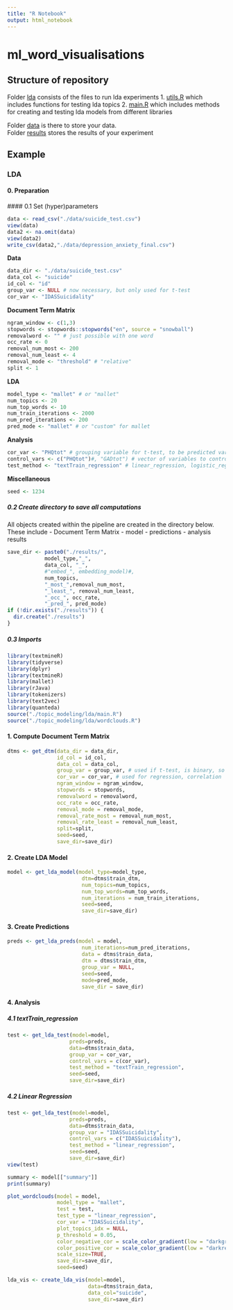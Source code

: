```yaml
---
title: "R Notebook"
output: html_notebook
---
```


# ml_word_visualisations

## Structure of repository

Folder [lda](./lda) consists of the files to run lda experiments 
1. [utils.R](./lda/utils.R) which includes functions for testing lda topics 
2. [main.R](./lda/main.R) which includes methods for creating and testing lda models from different libraries

Folder [data](./data) is there to store your data. <br>
Folder [results](./results) stores the results of your experiment

## Example 

### LDA
#### 0. Preparation
  #### 0.1 Set (hyper)parameters

```r
data <- read_csv("./data/suicide_test.csv")
view(data)
data2 <- na.omit(data)
view(data2)
write_csv(data2,"./data/depression_anxiety_final.csv")
```

**Data** 
```r
data_dir <- "./data/suicide_test.csv"
data_col <- "suicide"
id_col <- "id"
group_var <- NULL # now necessary, but only used for t-test
cor_var <- "IDASSuicidality"
```

**Document Term Matrix** 
```r
ngram_window <- c(1,3)
stopwords <- stopwords::stopwords("en", source = "snowball")
removalword <- "" # just possible with one word
occ_rate <- 0
removal_num_most <- 200
removal_num_least <- 4
removal_mode <- "threshold" # "relative"
split <- 1
```


**LDA** 
```r
model_type <- "mallet" # or "mallet"
num_topics <- 20
num_top_words <- 10
num_train_iterations <- 2000
num_pred_iterations <- 200
pred_mode <- "mallet" # or "custom" for mallet
```


**Analysis**
```r
cor_var <- "PHQtot" # grouping variable for t-test, to be predicted variable for other
control_vars <- c("PHQtot")#, "GADtot") # vector of variables to control analysis with if test_method is linear_regression
test_method <- "textTrain_regression" # linear_regression, logistic_regression, t-test
```

**Miscellaneous** 
```r
seed <- 1234
```

##### 0.2 Create directory to save all computations
All objects created within the pipeline are created in the directory below. These include
- Document Term Matrix
- model
- predictions
- analysis results
```r
save_dir <- paste0("./results/",
            model_type,"_",
            data_col, "_",
            #"embed_", embedding_model)#,
            num_topics, 
            "_most_",removal_num_most, 
            "_least_", removal_num_least, 
            "_occ_", occ_rate, 
            "_pred_", pred_mode)
if (!dir.exists("./results")) {
  dir.create("./results")
}
```

##### 0.3 Imports
```r
library(textmineR)
library(tidyverse)
library(dplyr)
library(textmineR)
library(mallet)
library(rJava)
library(tokenizers)
library(text2vec)
library(quanteda)
source("./topic_modeling/lda/main.R")
source("./topic_modeling/lda/wordclouds.R")

```

#### 1. Compute Document Term Matrix
```r
dtms <- get_dtm(data_dir = data_dir,
                id_col = id_col,
                data_col = data_col,
                group_var = group_var, # used if t-test, is binary, so this is optional
                cor_var = cor_var, # used for regression, correlation
                ngram_window = ngram_window,
                stopwords = stopwords,
                removalword = removalword,
                occ_rate = occ_rate,
                removal_mode = removal_mode,
                removal_rate_most = removal_num_most,
                removal_rate_least = removal_num_least,
                split=split,
                seed=seed,
                save_dir=save_dir)
```
#### 2. Create LDA Model
```r
model <- get_lda_model(model_type=model_type,
                        dtm=dtms$train_dtm,
                        num_topics=num_topics,
                        num_top_words=num_top_words,
                        num_iterations = num_train_iterations,
                        seed=seed,
                        save_dir=save_dir)
```

#### 3. Create Predictions
```r
preds <- get_lda_preds(model = model,
                        num_iterations=num_pred_iterations,
                        data = dtms$train_data,
                        dtm = dtms$train_dtm,
                        group_var = NULL,
                        seed=seed,
                        mode=pred_mode,
                        save_dir = save_dir)
```

#### 4. Analysis
##### 4.1 textTrain_regression

```r

test <- get_lda_test(model=model,
                    preds=preds,
                    data=dtms$train_data,
                    group_var = cor_var,
                    control_vars = c(cor_var),
                    test_method = "textTrain_regression",
                    seed=seed,
                    save_dir=save_dir)
```



##### 4.2 Linear Regression

```r
test <- get_lda_test(model=model,
                    preds=preds,
                    data=dtms$train_data,
                    group_var = "IDASSuicidality",
                    control_vars = c("IDASSuicidality"),
                    test_method = "linear_regression",
                    seed=seed,
                    save_dir=save_dir)
view(test)
```

```r
summary <- model[["summary"]]
print(summary)

```

```r

plot_wordclouds(model = model,
                model_type = "mallet",
                test = test,
                test_type = "linear_regression",
                cor_var = "IDASSuicidality",
                plot_topics_idx = NULL,
                p_threshold = 0.05,
                color_negative_cor = scale_color_gradient(low = "darkgreen", high = "green"),
                color_positive_cor = scale_color_gradient(low = "darkred", high = "red"),
                scale_size=TRUE,
                save_dir=save_dir,
                seed=seed)
```



```r
lda_vis <- create_lda_vis(model=model,
                          data=dtms$train_data,
                          data_col="suicide",
                          save_dir=save_dir)
```
